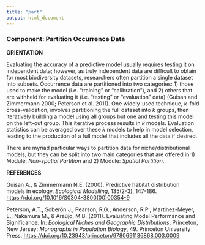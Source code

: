 ```yaml
---
title: "part"
output: html_document
---
```


### **Component: Partition Occurrence Data**

**ORIENTATION**

Evaluating the accuracy of a predictive model usually requires testing it on independent data; however, as truly independent data are difficult to obtain for most biodiversity datasets, researchers often partition a single dataset into subsets. Occurrence data are partitioned into two categories: 1) those used to make the model (i.e. "training" or "calibration"), and 2) others that are withheld for evaluating it (i.e. "testing" or "evaluation" data) (Guisan and Zimmermann 2000; Peterson et al. 2011). One widely-used technique, *k*-fold cross-validation, involves partitioning the full dataset into *k* groups, then iteratively building a model using all groups but one and testing this model on the left-out group. This iterative process results in *k* models. Evaluation statistics can be averaged over these *k* models to help in model selection, leading to the production of a full model that includes all the data if desired.

There are myriad particular ways to partition data for niche/distributional models, but they can be split into two main categories that are offered in 1) Module: *Non-spatial Partition* and 2) Module: *Spatial Partition*. 

**REFERENCES**

Guisan A., & Zimmermann N.E. (2000). Predictive habitat distribution models in ecology. *Ecological Modelling*, 135(2-3), 147-186. <a href="https://doi.org/10.1016/S0304-3800(00)00354-9" target="_blank">https://doi.org/10.1016/S0304-3800(00)00354-9</a> 

Peterson, A.T., Soberón J., Pearson, R.G., Anderson, R.P., Martinez-Meyer, E., Nakamura M., & Araújo, M.B. (2011). Evaluating Model Performance and Significance. In: *Ecological Niches and Geographic Distributions*, Princeton, New Jersey: *Monographs in Population Biology*, 49. Princeton University Press. <a href="https://doi.org/10.23943/princeton/9780691136868.003.0009" target="_blank">https://doi.org/10.23943/princeton/9780691136868.003.0009</a>
